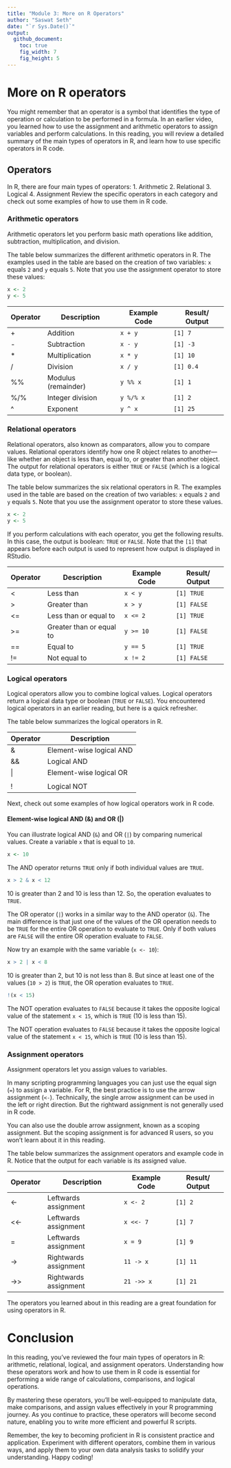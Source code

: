 ```yaml
---
title: "Module 3: More on R Operators"
author: "Saswat Seth"
date: "`r Sys.Date()`"
output: 
  github_document:
    toc: true
    fig_width: 7
    fig_height: 5
---
```


 

# More on R operators
You might remember that an operator is a symbol that identifies the type of operation or calculation to be performed in a formula. In an earlier video, you learned how to use the assignment and arithmetic operators to assign variables and perform calculations. In this reading, you will review a detailed summary of the main types of operators in R, and learn how to use specific operators in R code. 

## Operators 
In R, there are four main types of operators:
1. Arithmetic
2. Relational 
3. Logical
4. Assignment 
Review the specific operators in each category and check out some examples of how to use them in R code.

### Arithmetic operators
Arithmetic operators let you perform basic math operations like addition, subtraction, multiplication, and division. 

The table below summarizes the different arithmetic operators in R. The examples used in the table are based on the creation of two variables: `x` equals `2` and `y` equals `5`. Note that you use the assignment operator to store these values: 

```r
x <- 2
y <- 5 
```

| Operator | Description            | Example Code | Result/ Output |
|----------|------------------------|--------------|----------------|
| +        | Addition               | `x + y`      | `[1] 7`        |
| -        | Subtraction            | `x - y`      | `[1] -3`       |
| *        | Multiplication         | `x * y`      | `[1] 10`       |
| /        | Division               | `x / y`      | `[1] 0.4`      |
| %%       | Modulus (remainder)    | `y %% x`     | `[1] 1`        |
| %/%      | Integer division       | `y %/% x`    | `[1] 2`        |
| ^        | Exponent               | `y ^ x`      | `[1] 25`       |

### Relational operators
Relational operators, also known as comparators, allow you to compare values. Relational operators identify how one R object relates to another—like whether an object is less than, equal to, or greater than another object. The output for relational operators is either `TRUE` or `FALSE` (which is a logical data type, or boolean).

The table below summarizes the six relational operators in R. The examples used in the table are based on the creation of two variables: `x` equals `2` and `y` equals `5`. Note that you use the assignment operator to store these values.

```r
x <- 2
y <- 5
```

If you perform calculations with each operator, you get the following results. In this case, the output is boolean: `TRUE` or `FALSE`. Note that the `[1]` that appears before each output is used to represent how output is displayed in RStudio.

| Operator | Description               | Example Code | Result/ Output |
|----------|---------------------------|--------------|----------------|
| <        | Less than                 | `x < y`      | `[1] TRUE`     |
| >        | Greater than              | `x > y`      | `[1] FALSE`    |
| <=       | Less than or equal to     | `x <= 2`     | `[1] TRUE`     |
| >=       | Greater than or equal to  | `y >= 10`    | `[1] FALSE`    |
| ==       | Equal to                  | `y == 5`     | `[1] TRUE`     |
| !=       | Not equal to              | `x != 2`     | `[1] FALSE`    |

### Logical operators
Logical operators allow you to combine logical values. Logical operators return a logical data type or boolean (`TRUE` or `FALSE`). You encountered logical operators in an earlier reading, but here is a quick refresher. 

The table below summarizes the logical operators in R.

| Operator | Description                |
|----------|----------------------------|
| &        | Element-wise logical AND   |
| &&       | Logical AND                |
| \|       | Element-wise logical OR    |
| ||       | Logical OR                 |
| !        | Logical NOT                |


Next, check out some examples of how logical operators work in R code. 

#### Element-wise logical AND (&) and OR (|)
You can illustrate logical AND (`&`) and OR (`|`) by comparing numerical values. Create a variable `x` that is equal to `10`. 

```r
x <- 10
```

The AND operator returns `TRUE` only if both individual values are `TRUE`. 

```r
x > 2 & x < 12
```

10 is greater than 2 and 10 is less than 12. So, the operation evaluates to `TRUE`. 

The OR operator (`|`) works in a similar way to the AND operator (`&`). The main difference is that just one of the values of the OR operation needs to be `TRUE` for the entire OR operation to evaluate to `TRUE`. Only if both values are `FALSE` will the entire OR operation evaluate to `FALSE`.

Now try an example with the same variable (`x <- 10`): 

```r
x > 2 | x < 8
```

10 is greater than 2, but 10 is not less than 8. But since at least one of the values (`10 > 2`) is `TRUE`, the OR operation evaluates to `TRUE`. 

```r
!(x < 15)
```

The NOT operation evaluates to `FALSE` because it takes the opposite logical value of the statement `x < 15`, which is `TRUE` (10 is less than 15).

The NOT operation evaluates to `FALSE` because it takes the opposite logical value of the statement `x < 15`, which is `TRUE` (10 is less than 15).

### Assignment operators
Assignment operators let you assign values to variables. 

In many scripting programming languages you can just use the equal sign (`=`) to assign a variable. For R, the best practice is to use the arrow assignment (`<-`). Technically, the single arrow assignment can be used in the left or right direction. But the rightward assignment is not generally used in R code. 

You can also use the double arrow assignment, known as a scoping assignment. But the scoping assignment is for advanced R users, so you won’t learn about it in this reading. 

The table below summarizes the assignment operators and example code in R. Notice that the output for each variable is its assigned value.

| Operator | Description            | Example Code  | Result/ Output |
|----------|------------------------|---------------|----------------|
| <-       | Leftwards assignment   | `x <- 2`      | `[1] 2`        |
| <<-      | Leftwards assignment   | `x <<- 7`     | `[1] 7`        |
| =        | Leftwards assignment   | `x = 9`       | `[1] 9`        |
| ->       | Rightwards assignment  | `11 -> x`     | `[1] 11`       |
| ->>      | Rightwards assignment  | `21 ->> x`    | `[1] 21`       |

The operators you learned about in this reading are a great foundation for using operators in R. 

# Conclusion

In this reading, you've reviewed the four main types of operators in R: arithmetic, relational, logical, and assignment operators. Understanding how these operators work and how to use them in R code is essential for performing a wide range of calculations, comparisons, and logical operations.

By mastering these operators, you'll be well-equipped to manipulate data, make comparisons, and assign values effectively in your R programming journey. As you continue to practice, these operators will become second nature, enabling you to write more efficient and powerful R scripts.

Remember, the key to becoming proficient in R is consistent practice and application. Experiment with different operators, combine them in various ways, and apply them to your own data analysis tasks to solidify your understanding. Happy coding!

